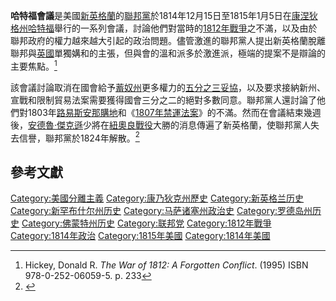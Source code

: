 {{noteTA
|T=zh-cn:哈特福德会议; zh-tw:哈特福會議; zh-hk:哈特福德會議
|G1=USState
|1=zh-cn:哈特福德; zh-tw:哈特福; zh-hk:哈特福德
}}
'''哈特福會議'''是美國[[新英格蘭|新英格蘭]]的[[聯邦黨|聯邦黨]]於1814年12月15日至1815年1月5日在[[康涅狄格州|康涅狄格州]][[哈特福|哈特福]]舉行的一系列會議，討論他們對當時的[[1812年戰爭|1812年戰爭]]之不滿，以及由於聯邦政府的權力越來越大引起的政治問題。儘管激進的聯邦黨人提出新英格蘭脫離聯邦與[[英國|英國]]單獨媾和的主張，但與會的溫和派多於激進派，極端的提案不是辯論的主要焦點。<ref>Hickey, Donald R. ''The War of 1812: A Forgotten Conflict''. (1995) ISBN 978-0-252-06059-5. p. 233</ref>

該會議討論取消在國會給予[[蓄奴州|蓄奴州]]更多權力的[[五分之三妥協|五分之三妥協]]，以及要求接納新州、宣戰和限制貿易法案需要獲得國會三分之二的絕對多數同意。聯邦黨人還討論了他們對1803年[[路易斯安那購地|路易斯安那購地]]和《[[1807年禁運法案|1807年禁運法案]]》的不滿。然而在會議結束幾週後，[[安德魯·傑克遜|安德魯·傑克遜]]少將在[[新奥尔良战役|紐奧良戰役]]大勝的消息傳遍了新英格蘭，使聯邦黨人失去信譽，聯邦黨於1824年解散。<ref name="林立樹2015">{{cite book|author=林立樹|title=美國通史|url=https://books.google.com/books?id=3sO8joDzfD8C&pg=PA128|date=2015-07-10|publisher=五南圖書|isbn=978-957-11-2674-6|pages=128}}</ref>

==參考文獻==
{{Reflist}}

[[Category:美國分離主義|Category:美國分離主義]]
[[Category:康乃狄克州歷史|Category:康乃狄克州歷史]]
[[Category:新英格兰历史|Category:新英格兰历史]]
[[Category:新罕布什尔州历史|Category:新罕布什尔州历史]]
[[Category:马萨诸塞州政治史|Category:马萨诸塞州政治史]]
[[Category:罗德岛州历史|Category:罗德岛州历史]]
[[Category:佛蒙特州历史|Category:佛蒙特州历史]]
[[Category:联邦党|Category:联邦党]]
[[Category:1812年戰爭|Category:1812年戰爭]]
[[Category:1814年政治|Category:1814年政治]]
[[Category:1815年美國|Category:1815年美國]]
[[Category:1814年美國|Category:1814年美國]]
